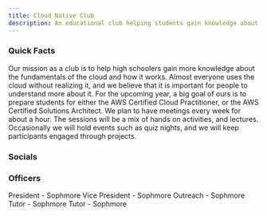 ```yaml
---
title: Cloud Native Club
description: An educational club helping students gain knowledge about the cloud.
---
```


### Quick Facts


<Card title="Mission" icon="rocket"> 
    Our mission as a club is to help high schoolers gain more knowledge about the fundamentals of the cloud and how it works. Almost everyone uses the cloud without realizing it, and we believe that it is important for people to understand more about it. 
</Card>
<Card title="Plans" icon="open-book">
    For the upcoming year, a big goal of ours is to prepare students for either the AWS Certified Cloud Practitioner, or the AWS Certified Solutions Architect. We plan to have meetings every week for about a hour. The sessions will be a mix of hands on activities, and lectures. Occasionally we will hold events such as quiz nights, and we will keep participants engaged through projects. 
</Card>

### Socials

<CardGrid>
    <LinkCard
        title="Discord"
        href="https://discord.gg/ya38qcmQbH"
    />
</CardGrid>

### Officers

<CardGrid>
    <Card title="Rishit Agrawal">
        President - Sophmore
    </Card>
    <Card title="Nikhil Sinha">
        Vice President - Sophmore
    </Card>
    <Card title="Daniel Huang">
        Outreach - Sophmore
    </Card>
    <Card title="Yuhaen Bhaskaran">
        Tutor - Sophmore
    </Card>
    <Card title="Iniyan">
        Tutor - Sophmore
    </Card>
</CardGrid>